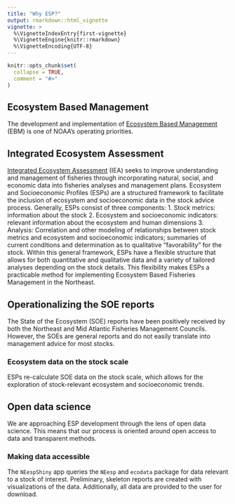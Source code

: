 ```yaml
---
title: "Why ESP?"
output: rmarkdown::html_vignette
vignette: >
  %\VignetteIndexEntry{first-vignette}
  %\VignetteEngine{knitr::rmarkdown}
  %\VignetteEncoding{UTF-8}
---
```


```r
knitr::opts_chunk$set(
  collapse = TRUE,
  comment = "#>"
)
```

## Ecosystem Based Management

The development and implementation of [Ecosystem Based Management](https://ecosystems.noaa.gov/Home.aspx) (EBM) is one of NOAA's operating priorities.

## Integrated Ecosystem Assessment

[Integrated Ecosystem Assessment](https://www.integratedecosystemassessment.noaa.gov/) (IEA) seeks to improve understanding and management of fisheries through incorporating natural, social, and economic data into fisheries analyses and management plans. Ecosystem and Socioeconomic Profiles (ESPs) are a structured framework to facilitate the inclusion of ecosystem and socioeconomic data in the stock advice process. Generally, ESPs consist of three components: 
1. Stock metrics: information about the stock
2. Ecosystem and socioeconomic indicators: relevant information about the ecosystem and human dimensions
3. Analysis: Correlation and other modeling of relationships between stock metrics and ecosystem and socioeconomic indicators; summaries of current conditions and determination as to qualitative "favorability" for the stock.
Within this general framework, ESPs have a flexible structure that allows for both quantitative and qualitative data and a variety of tailored analyses depending on the stock details. This flexibility makes ESPs a practicable method for implementing Ecosystem Based Fisheries Management in the Northeast. 

## Operationalizing the SOE reports

The State of the Ecosystem (SOE) reports have been positively received by both the Northeast and Mid Atlantic Fisheries Management Councils. However, the SOEs are general reports and do not easily translate into management advice for most stocks. 

### Ecosystem data on the stock scale

ESPs re-calculate SOE data on the stock scale, which allows for the exploration of stock-relevant ecosystem and socioeconomic trends. 

## Open data science

We are approaching ESP development through the lens of open data science. This means that our process is oriented around open access to data and transparent methods.

### Making data accessible

The `NEespShiny` app queries the `NEesp` and `ecodata` package for data relevant to a stock of interest. Preliminary, skeleton reports are created with visualizations of the data. Additionally, all data are provided to the user for download. 

